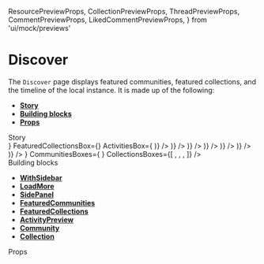 
  ResourcePreviewProps,
  CollectionPreviewProps,
  ThreadPreviewProps,
  CommentPreviewProps,
  LikedCommentPreviewProps,
} from 'ui/mock/previews'



<Meta title="Pages|Discover" component={Discover} />

# Discover

The `Discover` page displays featured communities, featured collections, and the timeline of the local instance. It is made up of the following:

- **[Story](#story)**
- **[Building blocks](#modules)**
- **[Props](#props)**

<div id="story">Story</div>

<Preview>
  <Story name="Discover page">
    <WithSidebar
      HeaderBox={ComponentBag(MainHeader, { ...getMainHeaderProps() })}
      SidebarBox={ComponentBag(Sidebar, { ...useGetSidebarProps() })}
    >
      <Discover
        basePath={'/'}
        LoadMoreFormik={useGetLoadMoreProps()}
        FeaturedCommunitiesBox={<FeaturedCommunities {...getFeaturedCommunitiesProps(true)} />}
        FeaturedCollectionsBox={<FeaturedCollections {...useGetFeaturedCollectionsProps(true)} />}
        ActivitiesBox={
          <React.Fragment>
            <ActivityPreview
              {...activityPreviewProps('Added a link', <Resource {...ResourcePreviewProps()} />)}
            />
            <ActivityPreview
              {...activityPreviewProps(
                'Uploaded a resource',
                <Resource {...ResourcePreviewProps('license', 'pdf')} />
              )}
            />
            <ActivityPreview
              {...activityPreviewProps('Created a comment', <Comment {...CommentPreviewProps()} />)}
            />
            <ActivityPreview
              {...activityPreviewProps('Created a comment', <Comment {...CommentPreviewProps()} />)}
            />
            <ActivityPreview
              {...activityPreviewProps(
                'Like a comment',
                <LikedComment {...LikedCommentPreviewProps()} />
              )}
            />
            <ActivityPreview
              {...activityPreviewProps('Created a comment', <Comment {...CommentPreviewProps()} />)}
            />
            <ActivityPreview
              {...activityPreviewProps('Created a comment', <Comment {...CommentPreviewProps()} />)}
            />
          </React.Fragment>
        }
        CommunitiesBoxes={
          <React.Fragment>
            <Community {...CommunityPreviewProps()} />
            <Community {...CommunityPreviewProps()} />
            <Community {...CommunityPreviewProps()} />
            <Community {...CommunityPreviewProps()} />
            <Community {...CommunityPreviewProps()} />
            <Community {...CommunityPreviewProps()} />
            <Community {...CommunityPreviewProps()} />
          </React.Fragment>
        }
        CollectionsBoxes={[
          <Collection {...CollectionPreviewProps()} />,
          <Collection {...CollectionPreviewProps()} />,
          <Collection {...CollectionPreviewProps()} />,
        ]}
      />
    </WithSidebar>
  </Story>
</Preview>

<div id="modules">Building blocks</div>

- **[WithSidebar](#)**
- **[LoadMore](#)**
- **[SidePanel](#)**
- **[FeaturedCommunities](#)**
- **[FeaturedCollections](#)**
- **[ActivityPreview](#)**
- **[Community](#)**
- **[Collection](#)**

<div id="props">Props</div>

<Props of={Discover} />
